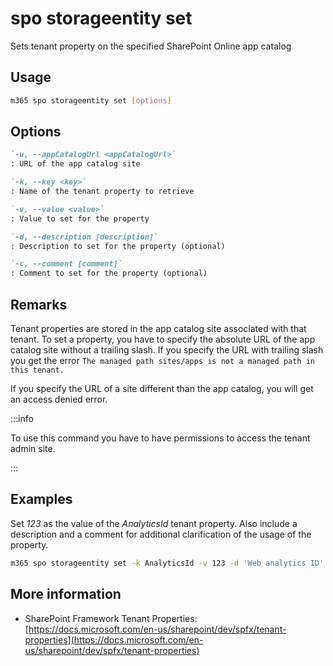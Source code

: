 
# spo storageentity set

Sets tenant property on the specified SharePoint Online app catalog

## Usage

```sh
m365 spo storageentity set [options]
```

## Options

```md defintion-list
`-u, --appCatalogUrl <appCatalogUrl>`
: URL of the app catalog site

`-k, --key <key>`
: Name of the tenant property to retrieve

`-v, --value <value>`
: Value to set for the property

`-d, --description [description]`
: Description to set for the property (optional)

`-c, --comment [comment]`
: Comment to set for the property (optional)
```

<Global />

## Remarks

Tenant properties are stored in the app catalog site associated with that tenant. To set a property, you have to specify the absolute URL of the app catalog site without a trailing slash. If you specify the URL with trailing slash you get the error `The managed path sites/apps is not a managed path in this tenant.`

If you specify the URL of a site different than the app catalog, you will get an access denied error.

:::info

To use this command you have to have permissions to access the tenant admin site.

:::

## Examples

Set _123_ as the value of the _AnalyticsId_ tenant property. Also include a description and a comment for additional clarification of the usage of the property.

```sh
m365 spo storageentity set -k AnalyticsId -v 123 -d 'Web analytics ID' -c 'Use on all sites' -u https://contoso.sharepoint.com/sites/appcatalog
```

## More information

- SharePoint Framework Tenant Properties: [https://docs.microsoft.com/en-us/sharepoint/dev/spfx/tenant-properties](https://docs.microsoft.com/en-us/sharepoint/dev/spfx/tenant-properties)

